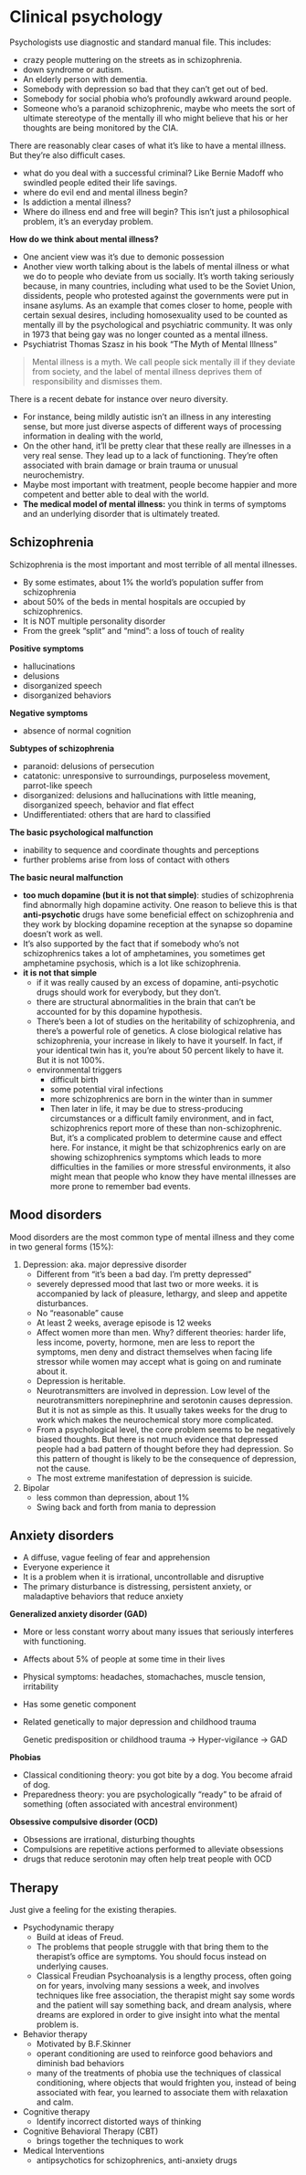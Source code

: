 # Clinical psychology

Psychologists use diagnostic and standard manual file. This includes:

- crazy people muttering on the streets as in schizophrenia.
- down syndrome or autism.
- An elderly person with dementia.
- Somebody with depression so bad that they can't get out of bed.
- Somebody for social phobia who's profoundly awkward around people.
- Someone who's a paranoid schizophrenic, maybe who meets the sort of ultimate stereotype of the mentally ill who might believe that his or her thoughts are being monitored by the CIA.

There are reasonably clear cases of what it's like to have a mental illness. But they're also difficult cases.

- what do you deal with a successful criminal? Like Bernie Madoff who swindled people edited their life savings.
- where do evil end and mental illness begin?
- Is addiction a mental illness?
- Where do illness end and free will begin?  This isn't just a philosophical problem, it's an everyday problem.

**How do we think about mental illness?** 

- One ancient view was it's due to demonic possession
- Another view worth talking about is the labels of mental illness or what we do to people who deviate from us socially.  It's worth taking seriously because, in many countries, including what used to be the Soviet Union, dissidents, people who protested against the governments were put in insane asylums. As an example that comes closer to home, people with certain sexual desires, including homosexuality used to be counted as mentally ill by the psychological and psychiatric community. It was only in 1973 that being gay was no longer counted as a mental illness.
- Psychiatrist Thomas Szasz in his book "The Myth of Mental Illness"

> Mental illness is a myth. We call people sick mentally ill if they deviate from society, and the label of mental illness deprives them of responsibility and dismisses them.

There is a recent debate for instance over neuro diversity. 

- For instance, being mildly autistic isn't an illness in any interesting sense, but more just diverse aspects of different ways of processing information in dealing with the world,
- On the other hand, it'll be pretty clear that these really are illnesses in a very real sense. They lead up to a lack of functioning. They're often associated with brain damage or brain trauma or unusual neurochemistry.
- Maybe most important with treatment, people become happier and more competent and better able to deal with the world.
- **The medical model of mental illness:** you think in terms of symptoms and an underlying disorder that is ultimately treated.

## Schizophrenia

Schizophrenia is the most important and most terrible of all mental illnesses.

- By some estimates, about 1% the world's population suffer from schizophrenia
- about 50% of the beds in mental hospitals are occupied by schizophrenics.
- It is NOT multiple personality disorder
- From the greek "split" and "mind": a loss of touch of reality

**Positive symptoms**

- hallucinations
- delusions
- disorganized speech
- disorganized behaviors

**Negative symptoms**

- absence of normal cognition

**Subtypes of schizophrenia**

- paranoid: delusions of persecution
- catatonic: unresponsive to surroundings, purposeless movement, parrot-like speech
- disorganized: delusions and hallucinations with little meaning, disorganized speech, behavior and flat effect
- Undifferentiated: others that are hard to classified

**The basic psychological malfunction**

- inability to sequence and coordinate thoughts and perceptions
- further problems arise from loss of contact with others

**The basic neural malfunction**

- **too much dopamine (but it is not that simple)**: studies of schizophrenia find abnormally high dopamine activity. One reason to believe this is that **anti-psychotic** drugs have some beneficial effect on schizophrenia and they work by blocking dopamine reception at the synapse so dopamine doesn't work as well.
- It's also supported by the fact that if somebody who's not schizophrenics takes a lot of amphetamines, you sometimes get amphetamine psychosis, which is a lot like schizophrenia.
- **it is not that simple**
    - if it was really caused by an excess of dopamine, anti-psychotic drugs should work for everybody, but they don't.
    - there are structural abnormalities in the brain that can't be accounted for by this dopamine hypothesis.
    - There's been a lot of studies on the heritability of schizophrenia, and there's a powerful role of genetics. A close biological relative has schizophrenia, your increase in likely to have it yourself. In fact, if your identical twin has it, you're about 50 percent likely to have it. But it is not 100%.
    - environmental triggers
        - difficult birth
        - some potential viral infections
        - more schizophrenics are born in the winter than in summer
        - Then later in life, it may be due to stress-producing circumstances or a difficult family environment, and in fact, schizophrenics report more of these than non-schizophrenic. But, it's a complicated problem to determine cause and effect here. For instance, it might be that schizophrenics early on are showing schizophrenics symptoms which leads to more difficulties in the families or more stressful environments, it also might mean that people who know they have mental illnesses are more prone to remember bad events.

## Mood disorders

Mood disorders are the most common type of mental illness and they come in two general forms (15%): 

1. Depression: aka. major depressive disorder
    - Different from "it's been a bad day. I'm pretty depressed"
    - severely depressed mood that last two or more weeks. it is accompanied by lack of pleasure, lethargy, and sleep and appetite disturbances.
    - No "reasonable" cause
    - At least 2 weeks, average episode is 12 weeks
    - Affect women more than men. Why? different theories: harder life, less income, poverty, hormone, men are less to report the symptoms, men deny and distract themselves when facing life stressor while women may accept what is going on and ruminate about it.
    - Depression is heritable.
    - Neurotransmitters are involved in depression. Low level of the neurotransmitters norepinephrine and serotonin causes depression. But it is not as simple as this. It usually takes weeks for the drug to work which makes the neurochemical story more complicated.
    - From a psychological level,  the core problem seems to be negatively biased thoughts. But there is not much evidence that depressed people had a bad pattern of thought before they had depression. So this pattern of thought is likely to be the consequence of depression, not the cause.
    - The most extreme manifestation of depression is suicide.
2. Bipolar 
    - less common than depression, about 1%
    - Swing back and forth from mania to depression

## Anxiety disorders

- A diffuse, vague feeling of fear and apprehension
- Everyone experience it
- It is a problem when it is irrational, uncontrollable and disruptive
- The primary disturbance is distressing, persistent anxiety, or maladaptive behaviors that reduce anxiety

**Generalized anxiety disorder (GAD)**

- More or less constant worry about many issues that seriously interferes with functioning.
- Affects about 5% of people at some time in their lives
- Physical symptoms: headaches, stomachaches, muscle tension, irritability
- Has some genetic component
- Related genetically to major depression and childhood trauma

    Genetic predisposition or childhood trauma → Hyper-vigilance →  GAD

**Phobias** 

- Classical conditioning theory: you got bite by a dog. You become afraid of dog.
- Preparedness theory: you are psychologically "ready" to be afraid of something (often associated with ancestral environment)

**Obsessive compulsive disorder (OCD)**

- Obsessions are irrational, disturbing thoughts
- Compulsions are repetitive actions performed to alleviate obsessions
- drugs that reduce serotonin may often help treat people with OCD

## Therapy

Just give a feeling for the existing therapies. 

- Psychodynamic therapy
    - Build at ideas of Freud.
    - The problems that people struggle with that bring them to the therapist's office are symptoms. You should focus instead on underlying causes.
    - Classical Freudian Psychoanalysis is a lengthy process, often going on for years, involving many sessions a week, and involves techniques like free association, the therapist might say some words and the patient will say something back, and dream analysis, where dreams are explored in order to give insight into what the mental problem is.
- Behavior therapy
    - Motivated by B.F.Skinner
    - operant conditioning are used to reinforce good behaviors and diminish bad behaviors
    - many of the treatments of phobia use the techniques of classical conditioning, where objects that would frighten you, instead of being associated with fear, you learned to associate them with relaxation and calm.
- Cognitive therapy
    - Identify incorrect distorted ways of thinking
- Cognitive Behavioral Therapy (CBT)
    - brings together the techniques to work
- Medical Interventions
    - antipsychotics for schizophrenics, anti-anxiety drugs
